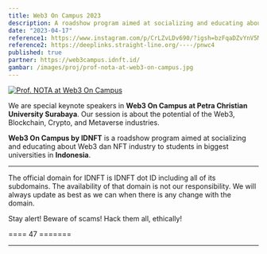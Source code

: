 ```yaml
---
title: Web3 On Campus 2023
description: A roadshow program aimed at socializing and educating about Web3 dan NFT industry to students in biggest universities in Indonesia.
date: "2023-04-17"
reference1: https://www.instagram.com/p/CrLZvLDv690/?igsh=bzFqaDZvYnV5MXo3
reference2: https://deeplinks.straight-line.org/----/pnwc4
published: true
partner: https://web3campus.idnft.id/
gambar: /images/proj/prof-nota-at-web3-on-campus.jpg
---
```


[![Prof. NOTA at Web3 On Campus](/images/proj/prof-nota-at-web3-on-campus.jpg)](/images/proj/prof-nota-at-web3-on-campus.jpg "Prof. NOTA at Web3 On Campus")

We are special keynote speakers in **Web3 On Campus at Petra Christian University Surabaya**. Our session is about the potential of the Web3, Blockchain, Crypto, and Metaverse industries.

**Web3 On Campus by IDNFT** is a roadshow program aimed at socializing and educating about Web3 dan NFT industry to students in biggest universities in **Indonesia**.

<YouTube id="_mGym5yebu4" />

---

The official domain for IDNFT is IDNFT dot ID including all of its subdomains. The availability of that domain is not our responsibility. We will always update as best as we can when there is any change with the domain.

Stay alert! Beware of scams! Hack them all, ethically!

==== 47 =======

---

